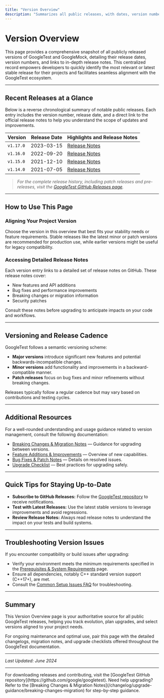 ```yaml
---
title: "Version Overview"
description: "Summarizes all public releases, with dates, version numbers, and direct links to detailed release notes. This snapshot allows users to quickly align their own projects with the most relevant or latest stable release."
---
```


# Version Overview

This page provides a comprehensive snapshot of all publicly released versions of GoogleTest and GoogleMock, detailing their release dates, version numbers, and links to in-depth release notes. This centralized record empowers developers to quickly identify the most relevant or latest stable release for their projects and facilitates seamless alignment with the GoogleTest ecosystem.

---

## Recent Releases at a Glance

Below is a reverse chronological summary of notable public releases. Each entry includes the version number, release date, and a direct link to the official release notes to help you understand the scope of updates and improvements.

| Version      | Release Date | Highlights and Release Notes                                    |
|--------------|--------------|----------------------------------------------------------------|
| `v1.17.0`   | 2023-03-15   | [Release Notes](https://github.com/google/googletest/releases/tag/v1.17.0)  |
| `v1.16.0`   | 2022-09-20   | [Release Notes](https://github.com/google/googletest/releases/tag/v1.16.0)  |
| `v1.15.0`   | 2021-12-10   | [Release Notes](https://github.com/google/googletest/releases/tag/v1.15.0)  |
| `v1.14.0`   | 2021-07-05   | [Release Notes](https://github.com/google/googletest/releases/tag/v1.14.0)  |

> _For the complete release history, including patch releases and pre-releases, visit the [GoogleTest GitHub Releases page](https://github.com/google/googletest/releases)._

---

## How to Use This Page

### Aligning Your Project Version

Choose the version in this overview that best fits your stability needs or feature requirements. Stable releases like the latest minor or patch versions are recommended for production use, while earlier versions might be useful for legacy compatibility.

### Accessing Detailed Release Notes

Each version entry links to a detailed set of release notes on GitHub. These release notes cover:

- New features and API additions
- Bug fixes and performance improvements
- Breaking changes or migration information
- Security patches

Consult these notes before upgrading to anticipate impacts on your code and workflows.

---

## Versioning and Release Cadence

GoogleTest follows a semantic versioning scheme:

- **Major versions** introduce significant new features and potential backwards-incompatible changes.
- **Minor versions** add functionality and improvements in a backward-compatible manner.
- **Patch releases** focus on bug fixes and minor refinements without breaking changes.

Releases typically follow a regular cadence but may vary based on contributions and testing cycles.

---

## Additional Resources

For a well-rounded understanding and usage guidance related to version management, consult the following documentation:

- [Breaking Changes & Migration Notes](/changelog/upgrade-guidance/breaking-changes-migration) — Guidance for upgrading between versions.
- [Feature Additions & Improvements](/changelog/release-history/feature-additions-improvements) — Overview of new capabilities.
- [Bug Fixes & Patch Notes](/changelog/release-history/bug-fixes-patches) — Details on resolved issues.
- [Upgrade Checklist](/changelog/upgrade-guidance/upgrade-checklist) — Best practices for upgrading safely.

---

## Quick Tips for Staying Up-to-Date

- **Subscribe to GitHub Releases:** Follow the [GoogleTest repository](https://github.com/google/googletest) to receive notifications.
- **Test with Latest Releases:** Use the latest stable versions to leverage improvements and avoid regressions.
- **Review Release Notes:** Always read release notes to understand the impact on your tests and build systems.

---

## Troubleshooting Version Issues

If you encounter compatibility or build issues after upgrading:

- Verify your environment meets the minimum requirements specified in the [Prerequisites & System Requirements](/getting-started/setup-installation/prerequisites-requirements) page.
- Ensure all dependencies, notably C++ standard version support (C++17+), are met.
- Consult the [Common Setup Issues FAQ](/faq/common-issues-solutions/getting-started-issues) for troubleshooting.

---

## Summary

This Version Overview page is your authoritative source for all public GoogleTest releases, helping you track evolution, plan upgrades, and select versions aligned to your project needs.

For ongoing maintenance and optimal use, pair this page with the detailed changelogs, migration notes, and upgrade checklists offered throughout the GoogleTest documentation.

---

_Last Updated: June 2024_

---

<Info>
For downloading releases and contributing, visit the [GoogleTest GitHub repository](https://github.com/google/googletest).
</Info>

<Info>
Need help upgrading? Refer to the [Breaking Changes & Migration Notes](/changelog/upgrade-guidance/breaking-changes-migration) for step-by-step guidance.
</Info>
